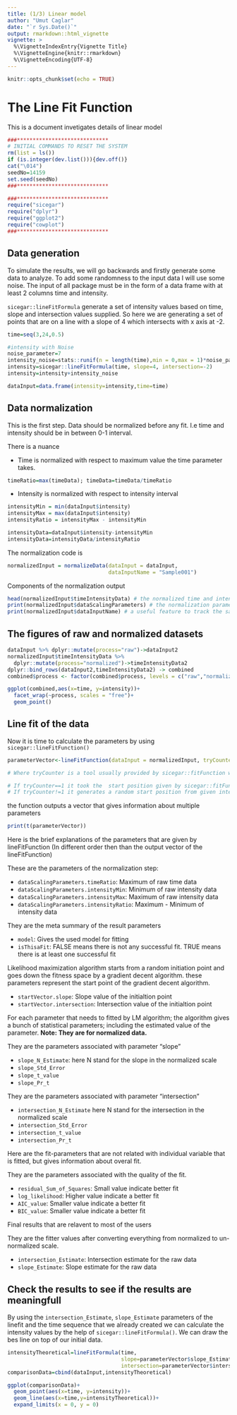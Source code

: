 ```yaml
---
title: (1/3) Linear model
author: "Umut Caglar"
date: "`r Sys.Date()`"
output: rmarkdown::html_vignette
vignette: >
  %\VignetteIndexEntry{Vignette Title}
  %\VignetteEngine{knitr::rmarkdown}
  %\VignetteEncoding{UTF-8}
---
```

  
```r
knitr::opts_chunk$set(echo = TRUE)
```

# The Line Fit Function
This is a document invetigates details of linear model 


```r

###*****************************
# INITIAL COMMANDS TO RESET THE SYSTEM
rm(list = ls())
if (is.integer(dev.list())){dev.off()}
cat("\014")
seedNo=14159
set.seed(seedNo)
###*****************************

###*****************************
require("sicegar")
require("dplyr")
require("ggplot2")
require("cowplot")
###*****************************
```

## Data generation
To simulate the results, we will go backwards and firstly generate some data to analyze. To add some randomness to the input data I will use some noise. The input of all package must be in the form of a data frame with at least 2 columns time and intensity. 

`sicegar::lineFitFormula` generate a set of intensity values based on time, slope and intersection values supplied. So here we are generating a set of points that are on a line with a slope of 4 which intersects with x axis at -2.

```r
time=seq(3,24,0.5)

#intensity with Noise
noise_parameter=7
intensity_noise=stats::runif(n = length(time),min = 0,max = 1)*noise_parameter
intensity=sicegar::lineFitFormula(time, slope=4, intersection=-2)
intensity=intensity+intensity_noise

dataInput=data.frame(intensity=intensity,time=time)
```

## Data normalization 

This is the first step. Data should be normalized before any fit. I.e time and intensity should be in between 0-1 interval. 

There is a nuance 

*  Time is normalized with respect to maximum value the time parameter takes.
```r
timeRatio=max(timeData); timeData=timeData/timeRatio
```

*  Intensity is normalized with respect to intensity interval
```r
intensityMin = min(dataInput$intensity)
intensityMax = max(dataInput$intensity)
intensityRatio = intensityMax - intensityMin

intensityData=dataInput$intensity-intensityMin
intensityData=intensityData/intensityRatio
```

The normalization code is 

```r
normalizedInput = normalizeData(dataInput = dataInput, 
                                dataInputName = "Sample001")
```


Components of the normalization output

```r
head(normalizedInput$timeIntensityData) # the normalized time and intensity data
print(normalizedInput$dataScalingParameters) # the normalization parameters that is needed to go back to original scale
print(normalizedInput$dataInputName) # a useful feature to track the sample in all the process
```


## The figures of raw and normalized datasets

```r
dataInput %>% dplyr::mutate(process="raw")->dataInput2
normalizedInput$timeIntensityData %>%
  dplyr::mutate(process="normalized")->timeIntensityData2
dplyr::bind_rows(dataInput2,timeIntensityData2) -> combined
combined$process <- factor(combined$process, levels = c("raw","normalized"))

ggplot(combined,aes(x=time, y=intensity))+
  facet_wrap(~process, scales = "free")+
  geom_point()
```

## Line fit of the data

Now it is time to calculate the parameters by using `sicegar::lineFitFunction()`

```r
parameterVector<-lineFitFunction(dataInput = normalizedInput, tryCounter = 2)

# Where tryCounter is a tool usually provided by sicegar::fitFunction when the sicegar::lineFitFunction is called from sicegar::fitFunction. 

# If tryCounter==1 it took the  start position given by sicegar::fitFunction
# If tryCounter!=1 it generates a random start position from given interval
```

the function outputs a vector that gives information about multiple parameters

```r
print(t(parameterVector))
```

Here is the brief explanations of the parameters that are given by lineFitFunction (In different order then than the output vector of the lineFitFunction)

These are the parameters of the normalization step:

* `dataScalingParameters.timeRatio`: Maximum of raw time data       
* `dataScalingParameters.intensityMin`: Minimum of raw intensity data
* `dataScalingParameters.intensityMax`: Maximum of raw intensity data
* `dataScalingParameters.intensityRatio`: Maximum - Minimum of intensity data

They are the meta summary of the result parameters

* `model`: Gives the used model for fitting
* `isThisaFit`: FALSE means there is not any successful fit. TRUE means there is at least one successful fit 

Likelihood maximization algorithm starts from a random initiation point and goes down the fitness space by a gradient decent algorithm. these parameters represent the start point of the gradient decent algorithm.

* `startVector.slope`: Slope value of the initialtion point
* `startVector.intersection`: Intersection value of the initialtion point

For each parameter that needs to fitted by LM algorithm; the algorithm gives a bunch of statistical parameters; including the estimated value of the parameter. __Note: They are for normalized data.__


They are the parameters associated with parameter "slope"

* `slope_N_Estimate`: here N stand for the slope in the normalized scale
* `slope_Std_Error`
* `slope_t_value`    
* `slope_Pr_t`

They are the parameters associated with parameter "intersection"

* `intersection_N_Estimate`  here N stand for the intersection in the normalized scale
* `intersection_Std_Error`  
* `intersection_t_value`  
* `intersection_Pr_t` 


Here are the fit-parameters that are not related with individual variable that is fitted, but gives information about overal fit.

They are the parameters associated with the quality of the fit. 

* `residual_Sum_of_Squares`: Small value indicate better fit
* `log_likelihood`: Higher value indicate a better fit
* `AIC_value`: Smaller value indicate a better fit
* `BIC_value`: Smaller value indicate a better fit

Final results that are relavent to most of the users   

They are the fitter values after converting everything from normalized to un-normalized scale.

* `intersection_Estimate`: Intersection estimate for the raw data
* `slope_Estimate`: Slope estimate for the raw data


## Check the results to see if the results are meaningfull

By using the `intersection_Estimate`, `slope_Estimate` parameters of the linefit and the time sequence that we already created we can calculate the intensity values by the help of `sicegar::lineFitFormula()`. We can draw the bes line on top of our initial data.

```r
intensityTheoretical=lineFitFormula(time,
                                    slope=parameterVector$slope_Estimate,
                                    intersection=parameterVector$intersection_Estimate)
comparisonData=cbind(dataInput,intensityTheoretical)

ggplot(comparisonData)+
  geom_point(aes(x=time, y=intensity))+
  geom_line(aes(x=time,y=intensityTheoretical))+
  expand_limits(x = 0, y = 0)
```